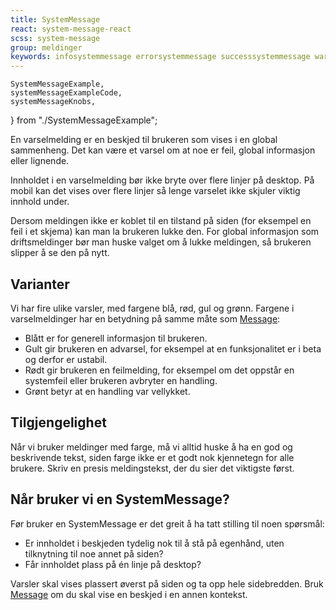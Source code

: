 ```yaml
---
title: SystemMessage
react: system-message-react
scss: system-message
group: meldinger
keywords: infosystemmessage errorsystemmessage successsystemmessage warningsystemmessage
---
```


    SystemMessageExample,
    systemMessageExampleCode,
    systemMessageKnobs,
} from "./SystemMessageExample";

<Ingress>
    En varselmelding er en beskjed til brukeren som vises i en global
    sammenheng. Det kan være et varsel om at noe er feil, global informasjon
    eller lignende.
</Ingress>

<ComponentExample
    title="SystemMessage"
    component={SystemMessageExample}
    knobs={systemMessageKnobs}
    codeExample={systemMessageExampleCode}
/>

Innholdet i en varselmelding bør ikke bryte over flere linjer på desktop. På mobil kan det vises over flere linjer så lenge varselet ikke skjuler viktig innhold under.

Dersom meldingen ikke er koblet til en tilstand på siden (for eksempel en feil i et skjema) kan man la brukeren lukke den. For global informasjon som driftsmeldinger bør man huske valget om å lukke meldingen, så brukeren slipper å se den på nytt.

## Varianter

Vi har fire ulike varsler, med fargene blå, rød, gul og grønn. Fargene i varselmeldinger har en betydning på samme måte som [Message](/komponenter/message):

-   Blått er for generell informasjon til brukeren.
-   Gult gir brukeren en advarsel, for eksempel at en funksjonalitet er i beta og derfor er ustabil.
-   Rødt gir brukeren en feilmelding, for eksempel om det oppstår en systemfeil eller brukeren avbryter en handling.
-   Grønt betyr at en handling var vellykket.

## Tilgjengelighet

Når vi bruker meldinger med farge, må vi alltid huske å ha en god og beskrivende tekst, siden farge ikke er et godt nok kjennetegn for alle brukere. Skriv en presis meldingstekst, der du sier det viktigste først.

## Når bruker vi en SystemMessage?

Før bruker en SystemMessage er det greit å ha tatt stilling til noen spørsmål:

-   Er innholdet i beskjeden tydelig nok til å stå på egenhånd, uten tilknytning til noe annet på siden?
-   Får innholdet plass på én linje på desktop?

Varsler skal vises plassert øverst på siden og ta opp hele sidebredden. Bruk [Message](/komponenter/message) om du skal vise en beskjed i en annen kontekst.
